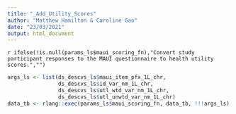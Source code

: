 ---
title: "_Add_Utility_Scores"
author: "Matthew Hamilton & Caroline Gao"
date: "23/03/2021"
output: html_document
---

`r ifelse(!is.null(params_ls$maui_scoring_fn),"Convert study participant responses to the MAUI questionnaire to health utility scores.","")` 

```{r eval = !is.null(params_ls$maui_scoring_fn), message=FALSE, results='hide', warning=FALSE}
args_ls <- list(ds_descvs_ls$maui_item_pfx_1L_chr,
                ds_descvs_ls$id_var_nm_1L_chr, 
                ds_descvs_ls$utl_wtd_var_nm_1L_chr, 
                ds_descvs_ls$utl_unwtd_var_nm_1L_chr)
data_tb <- rlang::exec(params_ls$maui_scoring_fn, data_tb, !!!args_ls) 
```

